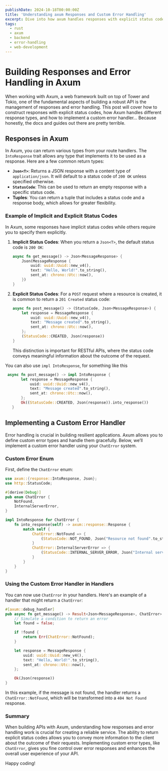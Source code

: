 ```yaml
---
publishDate: 2024-10-18T00:00:00Z
title: 'Understanding axum Responses and Custom Error Handling'
excerpt: Dive into how axum handles responses with explicit status codes and learn about custom error handling with the ChatError system.
tags:
  - rust
  - axum
  - backend
  - error-handling
  - web-development
---
```


# Building Responses and Error Handling in Axum

When working with Axum, a web framework built on top of Tower and Tokio, one of the fundamental aspects of building a robust API is the management of responses and error handling. This post will cover how to construct responses with explicit status codes, how Axum handles different response types, and how to implement a custom error handler... Because honestly, the docs and guides out there are pretty terrible.

## Responses in Axum

In Axum, you can return various types from your route handlers. The `IntoResponse` trait allows any type that implements it to be used as a response. Here are a few common return types:

- **`Json<T>`**: Returns a JSON response with a content type of `application/json`. It will default to a status code of `200 OK` unless specified otherwise.
- **`StatusCode`**: This can be used to return an empty response with a specific status code.
- **Tuples**: You can return a tuple that includes a status code and a response body, which allows for greater flexibility.

### Example of Implicit and Explicit Status Codes

In Axum, some responses have implicit status codes while others require you to specify them explicitly.

1. **Implicit Status Codes**:
   When you return a `Json<T>`, the default status code is `200 OK`:

   ```rust
   async fn get_message() -> Json<MessageResponse> {
       Json(MessageResponse {
           uuid: uuid::Uuid::new_v4(),
           text: "Hello, World!".to_string(),
           sent_at: chrono::Utc::now(),
       })
   }
   ```

2. **Explicit Status Codes**:
   For a `POST` request where a resource is created, it is common to return a `201 Created` status code:

   ```rust
   async fn post_message() -> (StatusCode, Json<MessageResponse>) {
       let response = MessageResponse {
           uuid: uuid::Uuid::new_v4(),
           text: "Message created".to_string(),
           sent_at: chrono::Utc::now(),
       };
       (StatusCode::CREATED, Json(response))
   }
   ```

   This distinction is important for RESTful APIs, where the status code conveys meaningful information about the outcome of the request.

You can also use `impl IntoResponse`, for something like this

```rs
 async fn post_message() -> impl IntoResponse {
       let response = MessageResponse {
           uuid: uuid::Uuid::new_v4(),
           text: "Message created".to_string(),
           sent_at: chrono::Utc::now(),
       };
       Ok((StatusCode::CREATED, Json(response)).into_response())
   }
```

## Implementing a Custom Error Handler

Error handling is crucial in building resilient applications. Axum allows you to define custom error types and handle them gracefully. Below, we’ll implement a custom error handler using your `ChatError` system.

### Custom Error Enum

First, define the `ChatError` enum:

```rust
use axum::{response::IntoResponse, Json};
use http::StatusCode;

#[derive(Debug)]
pub enum ChatError {
    NotFound,
    InternalServerError,
}

impl IntoResponse for ChatError {
    fn into_response(self) -> axum::response::Response {
        match self {
            ChatError::NotFound => {
                (StatusCode::NOT_FOUND, Json("Resource not found".to_string())).into_response()
            }
            ChatError::InternalServerError => {
                (StatusCode::INTERNAL_SERVER_ERROR, Json("Internal server error".to_string())).into_response()
            }
        }
    }
}
```

### Using the Custom Error Handler in Handlers

You can now use `ChatError` in your handlers. Here's an example of a handler that might return a `ChatError`:

```rust
#[axum::debug_handler]
pub async fn get_message() -> Result<Json<MessageResponse>, ChatError> {
    // Simulate a condition to return an error
    let found = false;

    if !found {
        return Err(ChatError::NotFound);
    }

    let response = MessageResponse {
        uuid: uuid::Uuid::new_v4(),
        text: "Hello, World!".to_string(),
        sent_at: chrono::Utc::now(),
    };

    Ok(Json(response))
}
```

In this example, if the message is not found, the handler returns a `ChatError::NotFound`, which will be transformed into a `404 Not Found` response.

### Summary

When building APIs with Axum, understanding how responses and error handling work is crucial for creating a reliable service. The ability to return explicit status codes allows you to convey more information to the client about the outcome of their requests. Implementing custom error types, like `ChatError`, gives you fine control over error responses and enhances the overall user experience of your API.

Happy coding!
